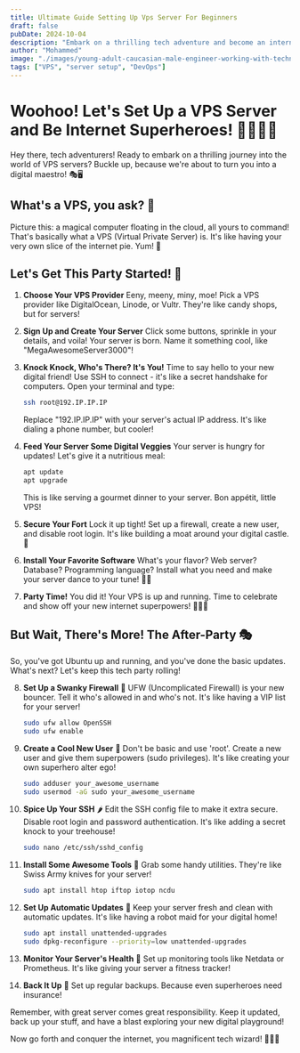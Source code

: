 ```yaml
---
title: Ultimate Guide Setting Up Vps Server For Beginners
draft: false
pubDate: 2024-10-04
description: "Embark on a thrilling tech adventure and become an internet superhero! Learn how to set up your very own VPS server with this fun, step-by-step guide. From choosing a provider to securing your digital fort, we'll transform you into a VPS maestro. Perfect for beginners and packed with easy-to-follow instructions, emojis, and a dash of humor!"
author: "Mohammed"
image: "./images/young-adult-caucasian-male-engineer-working-with-technology-indoors-night.jpg"
tags: ["VPS", "server setup", "DevOps"]
---
```


# Woohoo! Let's Set Up a VPS Server and Be Internet Superheroes! 🦸‍♀️🦸‍♂️

Hey there, tech adventurers! Ready to embark on a thrilling journey into the world of VPS servers? Buckle up, because we're about to turn you into a digital maestro! 🎭🖥️

## What's a VPS, you ask? 🤔

Picture this: a magical computer floating in the cloud, all yours to command! That's basically what a VPS (Virtual Private Server) is. It's like having your very own slice of the internet pie. Yum! 🥧

## Let's Get This Party Started! 🎉

1. **Choose Your VPS Provider**
   Eeny, meeny, miny, moe! Pick a VPS provider like DigitalOcean, Linode, or Vultr. They're like candy shops, but for servers!

2. **Sign Up and Create Your Server**
   Click some buttons, sprinkle in your details, and voila! Your server is born. Name it something cool, like "MegaAwesomeServer3000"!

3. **Knock Knock, Who's There? It's You!**
   Time to say hello to your new digital friend! Use SSH to connect - it's like a secret handshake for computers. Open your terminal and type:

   ```bash
   ssh root@192.IP.IP.IP
   ```

   Replace "192.IP.IP.IP" with your server's actual IP address. It's like dialing a phone number, but cooler!

4. **Feed Your Server Some Digital Veggies**
   Your server is hungry for updates! Let's give it a nutritious meal:

   ```bash
   apt update
   apt upgrade
   ```

   This is like serving a gourmet dinner to your server. Bon appétit, little VPS!

5. **Secure Your Fort**
   Lock it up tight! Set up a firewall, create a new user, and disable root login. It's like building a moat around your digital castle. 🏰

6. **Install Your Favorite Software**
   What's your flavor? Web server? Database? Programming language? Install what you need and make your server dance to your tune! 🕺💃

7. **Party Time!**
   You did it! Your VPS is up and running. Time to celebrate and show off your new internet superpowers! 🎊🦹‍♀️

## But Wait, There's More! The After-Party 🎭

So, you've got Ubuntu up and running, and you've done the basic updates. What's next? Let's keep this tech party rolling!

8. **Set Up a Swanky Firewall** 🧱
   UFW (Uncomplicated Firewall) is your new bouncer. Tell it who's allowed in and who's not. It's like having a VIP list for your server!

   ```bash
   sudo ufw allow OpenSSH
   sudo ufw enable
   ```

9. **Create a Cool New User** 👤
   Don't be basic and use 'root'. Create a new user and give them superpowers (sudo privileges). It's like creating your own superhero alter ego!

   ```bash
   sudo adduser your_awesome_username
   sudo usermod -aG sudo your_awesome_username
   ```

10. **Spice Up Your SSH** 🌶️
    Edit the SSH config file to make it extra secure. Disable root login and password authentication. It's like adding a secret knock to your treehouse!

    ```bash
    sudo nano /etc/ssh/sshd_config
    ```

11. **Install Some Awesome Tools** 🧰
    Grab some handy utilities. They're like Swiss Army knives for your server!

    ```bash
    sudo apt install htop iftop iotop ncdu
    ```

12. **Set Up Automatic Updates** 🤖
    Keep your server fresh and clean with automatic updates. It's like having a robot maid for your digital home!

    ```bash
    sudo apt install unattended-upgrades
    sudo dpkg-reconfigure --priority=low unattended-upgrades
    ```

13. **Monitor Your Server's Health** 🏥
    Set up monitoring tools like Netdata or Prometheus. It's like giving your server a fitness tracker!

14. **Back It Up** 💾
    Set up regular backups. Because even superheroes need insurance!

Remember, with great server comes great responsibility. Keep it updated, back up your stuff, and have a blast exploring your new digital playground!

Now go forth and conquer the internet, you magnificent tech wizard! 🧙‍♂️✨
